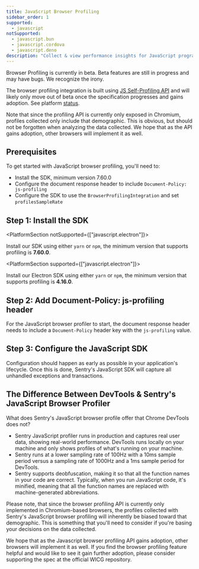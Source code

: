 ```yaml
---
title: JavaScript Browser Profiling
sidebar_order: 1
supported:
  - javascript
notSupported:
  - javascript.bun
  - javascript.cordova
  - javascript.deno
description: "Collect & view performance insights for JavaScript programs with Sentry’s JavaScript Profiling integration. Get started with browser profiling here."
---
```


<Note>

Browser Profiling is currently in beta. Beta features are still in progress and may have bugs. We recognize the irony.

</Note>

The browser profiling integration is built using [JS Self-Profiling API](https://wicg.github.io/js-self-profiling/) and will likely only move out of beta once the specification progresses and gains adoption. See platform [status](https://chromestatus.com/feature/5170190448852992).

Note that since the profiling API is currently only exposed in Chromium, profiles collected only include that demographic. This is obvious, but should not be forgotten when analyzing the data collected. We hope that as the API gains adoption, other browsers will implement it as well.

<PlatformContent includePath="profiling/index/why-profiling" />

## Prerequisites

To get started with JavaScript browser profiling, you'll need to:

- Install the <PlatformSdkPackageName fallback="@sentry/browser"/> SDK, minimum version 7.60.0
- Configure the document response header to include `Document-Policy: js-profiling`
- Configure the SDK to use the `BrowserProfilingIntegration` and set `profilesSampleRate`

## Step 1: Install the <PlatformOrGuideName/> SDK

<PlatformSection notSupported={["javascript.electron"]}>

Install our <PlatformOrGuideName/> SDK using either `yarn` or `npm`, the minimum version that supports profiling is **7.60.0**.

</PlatformSection>

<PlatformSection supported={["javascript.electron"]}>

Install our Electron SDK using either `yarn` or `npm`, the minimum version that supports profiling is **4.16.0**.

</PlatformSection>

<PlatformContent includePath="profiling/automatic-instrumentation-intro" />

## Step 2: Add Document-Policy: js-profiling header

For the JavaScript browser profiler to start, the document response header needs to include a `Document-Policy` header key with the `js-profiling` value.

<PlatformContent includePath="profiling/automatic-instrumentation-headers" />

## Step 3: Configure the JavaScript SDK

Configuration should happen as early as possible in your application's lifecycle. Once this is done, Sentry's JavaScript SDK will capture all unhandled exceptions and transactions.

<PlatformContent includePath="profiling/automatic-instrumentation-setup" />

## The Difference Between DevTools & Sentry's JavaScript Browser Profiler

What does Sentry's JavaScript browser profile offer that Chrome DevTools does not?

- Sentry JavaScript profiler runs in production and captures real user data, showing real-world performance. DevTools runs locally on your machine and only shows profiles of what's running on your machine.
- Sentry runs at a lower sampling rate of 100Hz with a 10ms sample period versus a sampling rate of 1000Hz and a 1ms sample period for DevTools.
- Sentry supports deobfuscation, making it so that all the function names in your code are correct. Typically, when you run JavaScript code, it's minified, meaning that all the function names are replaced with machine-generated abbreviations.

Please note, that since the browser profiling API is currently only implemented in Chromium-based browsers, the profiles collected with Sentry's JavaScript browser profiling will inherently be biased toward that demographic. This is something that you'll need to consider if you're basing your decisions on the data collected.

We hope that as the Javascript browser profiling API gains adoption, other browsers will implement it as well. If you find the browser profiling feature helpful and would like to see it gain further adoption, please consider supporting the spec at the official WICG repository.
